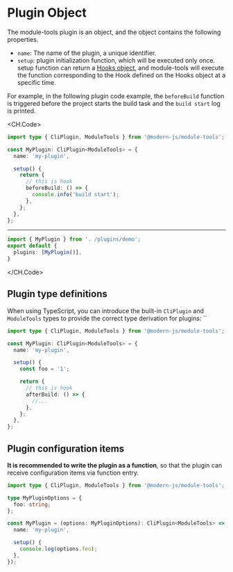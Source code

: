 # Plugin Object

The module-tools plugin is an object, and the object contains the following properties.

* `name`: The name of the plugin, a unique identifier.
* `setup`: plugin initialization function, which will be executed only once. setup function can return a [Hooks object](), and module-tools will execute the function corresponding to the Hook defined on the Hooks object at a specific time.

For example, in the following plugin code example, the `beforeBuild` function is triggered before the project starts the build task and the `build start` log is printed.

<CH.Code>

``` ts . /plugins/demo.tsx
import type { CliPlugin, ModuleTools } from '@modern-js/module-tools';

const MyPlugin: CliPlugin<ModuleTools> = {
  name: 'my-plugin',

  setup() {
    return {
      // this is hook
      beforeBuild: () => {
        console.info('build start');
      },
    };
  },
};
```

---

``` ts . /modern.config.ts
import { MyPlugin } from '. /plugins/demo';
export default {
  plugins: [MyPlugin()],
}
```

</CH.Code>

## Plugin type definitions

When using TypeScript, you can introduce the built-in `CliPlugin` and `ModuleTools` types to provide the correct type derivation for plugins: ``

``` ts
import type { CliPlugin, ModuleTools } from '@modern-js/module-tools';

const MyPlugin: CliPlugin<ModuleTools> = {
  name: 'my-plugin',

  setup() {
    const foo = '1';

    return {
      // this is hook
      afterBuild: () => {
        //...
      },
    };
  },
};
```

## Plugin configuration items

**It is recommended to write the plugin as a function**, so that the plugin can receive configuration items via function entry.

``` ts
import type { CliPlugin, ModuleTools } from '@modern-js/module-tools';

type MyPluginOptions = {
  foo: string;
};

const MyPlugin = (options: MyPluginOptions): CliPlugin<ModuleTools> => ({
  name: 'my-plugin',

  setup() {
    console.log(options.foo);
  },
});
```

